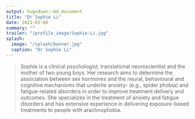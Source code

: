 ```yaml
---
output: hugodown::md_document
title: "Dr Sophie Li"
date: 2021-03-06
summary: ""
trailer: "/profile_image/Sophie-Li.jpg"
splash:
  image: "/splash/banner.jpg"
  caption: "Dr Sophie Li"
---
```


> Sophie is a clinical psychologist, translational neuroscientist and the mother of two young boys. Her research aims to determine the association between sex hormones and the neural, behavioural and cognitive mechanisms that underlie anxiety- (e.g., spider phobia) and fatigue-related disorders in order to improve treatment delivery and outcomes. She specializes in the treatment of anxiety and fatigue disorders and has extensive experience in delivering exposure-based treatments to people with arachnophobia.

